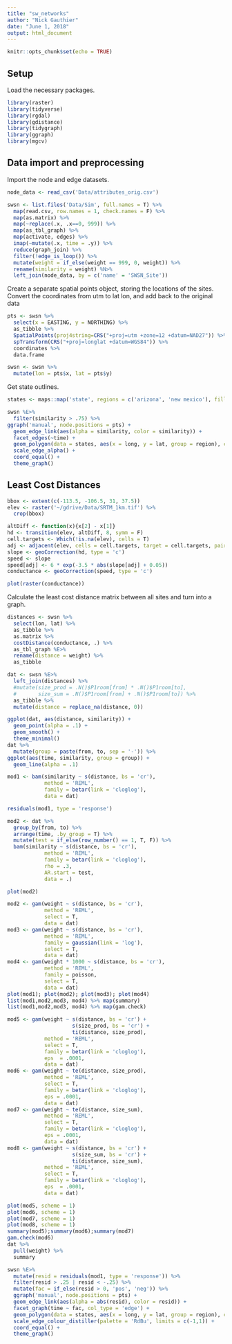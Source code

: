 ```yaml
---
title: "sw_networks"
author: "Nick Gauthier"
date: "June 1, 2018"
output: html_document
---
```


```r
knitr::opts_chunk$set(echo = TRUE)
```

## Setup
Load the necessary packages.
```r
library(raster)
library(tidyverse)
library(rgdal)
library(gdistance)
library(tidygraph)
library(ggraph)
library(mgcv)
```

## Data import and preprocessing
Import the node and edge datasets.
```r
node_data <- read_csv('Data/attributes_orig.csv')
```

```r
swsn <- list.files('Data/Sim', full.names = T) %>%
  map(read.csv, row.names = 1, check.names = F) %>%
  map(as.matrix) %>%
  map(~replace(.x, .x==0, 999)) %>%
  map(as_tbl_graph) %>%
  map(activate, edges) %>%
  imap(~mutate(.x, time = .y)) %>%
  reduce(graph_join) %>%
  filter(!edge_is_loop()) %>%
  mutate(weight = if_else(weight == 999, 0, weight)) %>%
  rename(similarity = weight) %N>%
  left_join(node_data, by = c('name' = 'SWSN_Site'))
```

Create a separate spatial points object, storing the locations of the sites. Convert the coordinates from utm to lat lon, and add back to the original data
```r
pts <- swsn %>% 
  select(x = EASTING, y = NORTHING) %>%
  as_tibble %>%
  SpatialPoints(proj4string=CRS("+proj=utm +zone=12 +datum=NAD27")) %>%
  spTransform(CRS("+proj=longlat +datum=WGS84")) %>% 
  coordinates %>%
  data.frame

swsn <- swsn %>%
  mutate(lon = pts$x, lat = pts$y)
```
Get state outlines.
```r
states <- maps::map('state', regions = c('arizona', 'new mexico'), fill = T, plot = F)
```

```r
swsn %E>%
  filter(similarity > .75) %>%
ggraph('manual', node.positions = pts) +
  geom_edge_link(aes(alpha = similarity, color = similarity)) +
  facet_edges(~time) +
  geom_polygon(data = states, aes(x = long, y = lat, group = region), color = 'black', fill = NA) +
  scale_edge_alpha() +
  coord_equal() +
  theme_graph()
```

## Least Cost Distances
```r
bbox <- extent(c(-113.5, -106.5, 31, 37.5))
elev <- raster('~/gdrive/Data/SRTM_1km.tif') %>%
  crop(bbox)
```

```r
altDiff <- function(x){x[2] - x[1]}
hd <- transition(elev, altDiff, 8, symm = F)
cell.targets <- Which(!is.na(elev), cells = T)
adj <- adjacent(elev, cells = cell.targets, target = cell.targets, pairs = T, directions = 8)
slope <- geoCorrection(hd, type = 'c')
speed <- slope
speed[adj] <- 6 * exp(-3.5 * abs(slope[adj] + 0.05))
conductance <- geoCorrection(speed, type = 'c')
```

```r
plot(raster(conductance))
```

Calculate the least cost distance matrix between all sites and turn into a graph.
```r
distances <- swsn %>%
  select(lon, lat) %>%
  as_tibble %>%
  as.matrix %>%
  costDistance(conductance, .) %>%
  as_tbl_graph %E>%
  rename(distance = weight) %>%
  as_tibble
```

```r
dat <- swsn %E>%
  left_join(distances) %>%
  #mutate(size_prod = .N()$P1room[from] * .N()$P1room[to],
  #       size_sum = .N()$P1room[from] + .N()$P1room[to]) %>%
  as_tibble %>%
  mutate(distance = replace_na(distance, 0))
```

```r
ggplot(dat, aes(distance, similarity)) +
  geom_point(alpha = .1) +
  geom_smooth() +
  theme_minimal()
dat %>% 
  mutate(group = paste(from, to, sep = '-')) %>%
ggplot(aes(time, similarity, group = group)) +
  geom_line(alpha = .1)
```

```r
mod1 <- bam(similarity ~ s(distance, bs = 'cr'),
            method = 'REML',
            family = betar(link = 'cloglog'),
            data = dat)

residuals(mod1, type = 'response')

mod2 <- dat %>% 
  group_by(from, to) %>% 
  arrange(time, .by_group = T) %>%
  mutate(test = if_else(row_number() == 1, T, F)) %>%
  bam(similarity ~ s(distance, bs = 'cr'),
            method = 'REML',
            family = betar(link = 'cloglog'),
            rho = .3,
            AR.start = test,
            data = .)

plot(mod2)
```

```r
mod2 <- gam(weight ~ s(distance, bs = 'cr'),
            method = 'REML',
            select = T, 
            data = dat)
mod3 <- gam(weight ~ s(distance, bs = 'cr'),
            method = 'REML',
            family = gaussian(link = 'log'),
            select = T, 
            data = dat)
mod4 <- gam(weight * 1000 ~ s(distance, bs = 'cr'),
            method = 'REML',
            family = poisson,
            select = T, 
            data = dat)
plot(mod1); plot(mod2); plot(mod3); plot(mod4)
list(mod1,mod2,mod3, mod4) %>% map(summary)
list(mod1,mod2,mod3, mod4) %>% map(gam.check)
```

```r
mod5 <- gam(weight ~ s(distance, bs = 'cr') +
                     s(size_prod, bs = 'cr') +
                     ti(distance, size_prod), 
            method = 'REML',
            select = T, 
            family = betar(link = 'cloglog'),
            eps  = .0001,
            data = dat)
mod6 <- gam(weight ~ te(distance, size_prod), 
            method = 'REML',
            select = T, 
            family = betar(link = 'cloglog'),
            eps = .0001,
            data = dat)
mod7 <- gam(weight ~ te(distance, size_sum), 
            method = 'REML',
            select = T, 
            family = betar(link = 'cloglog'),
            eps = .0001,
            data = dat)
mod8 <- gam(weight ~ s(distance, bs = 'cr') +
                     s(size_sum, bs = 'cr') +
                     ti(distance, size_sum), 
            method = 'REML',
            select = T, 
            family = betar(link = 'cloglog'),
            eps  = .0001,
            data = dat)

plot(mod5, scheme = 1)
plot(mod6, scheme = 1)
plot(mod7, scheme = 1)
plot(mod8, scheme = 1)
summary(mod5);summary(mod6);summary(mod7)
gam.check(mod6)
dat %>% 
  pull(weight) %>%
  summary
```

```r
swsn %E>%
  mutate(resid = residuals(mod1, type = 'response')) %>%
  filter(resid > .25 | resid < -.25) %>%
  mutate(fac = if_else(resid > 0, 'pos', 'neg')) %>%
  ggraph('manual', node.positions = pts) +
  geom_edge_link(aes(alpha = abs(resid), color = resid)) +
  facet_graph(time ~ fac, col_type = 'edge') +
  geom_polygon(data = states, aes(x = long, y = lat, group = region), color = 'black', fill = NA) +
  scale_edge_colour_distiller(palette = 'RdBu', limits = c(-1,1)) +
  coord_equal() +
  theme_graph()
```

